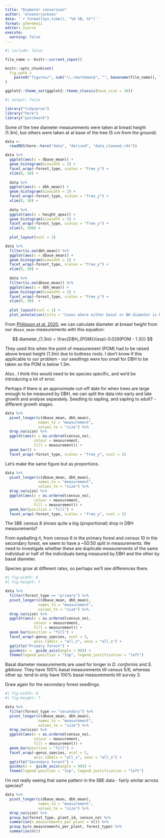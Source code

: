```yaml
---
title: "Diameter conversion"
author: 'eleanorjackson'
date: '`r format(Sys.time(), "%d %B, %Y")`' 
format: gfm+emoji
editor: source
execute:
  warning: false
---
```


```r
#| include: false

file_name <- knitr::current_input()

knitr::opts_chunk$set(
  fig.path =
    paste0("figures/", sub("\\.rmarkdown$", "", basename(file_name)), "/", sep = "")
)

ggplot2::theme_set(ggplot2::theme_classic(base_size = 10))
```

```r
#| output: false

library("tidyverse")
library("here")
library("patchwork")
```

Some of the tree diameter measurements were taken at breast height (1.3m),
but others were taken at at base of the tree (5 cm from the ground).

```r
data <- 
  readRDS(here::here("data", "derived", "data_cleaned.rds"))
```


```r
data %>% 
  ggplot(aes(x = dbase_mean)) +
  geom_histogram(binwidth = 2) +
  facet_wrap(~forest_type, scales = "free_y") +
  xlim(0, 50) +
  
  data %>% 
  ggplot(aes(x = dbh_mean)) +
  geom_histogram(binwidth = 2) +
  facet_wrap(~forest_type, scales = "free_y") +
  xlim(0, 50) +
  
  data %>% 
  ggplot(aes(x = height_apex)) +
  geom_histogram(binwidth = 5) +
  facet_wrap(~forest_type, scales = "free_y") +
  xlim(0, 500) +
  
  plot_layout(ncol = 1)
```

```r
data %>% 
  filter(is.na(dbh_mean)) %>% 
  ggplot(aes(x = dbase_mean)) +
  geom_histogram(binwidth = 2) +
  facet_wrap(~forest_type, scales = "free_y") +
  xlim(0, 50) +
  
  data %>% 
  filter(is.na(dbase_mean)) %>% 
  ggplot(aes(x = dbh_mean)) +
  geom_histogram(binwidth = 2) +
  facet_wrap(~forest_type, scales = "free_y") +
  xlim(0, 50)  +
  
  plot_layout(ncol = 1) +
  plot_annotation(title = "Cases where either basal or BH diameter is NA")
```

From [Philipson _et al._ 2020](https://doi.org/10.1126/science.aay4490),
we can calculate diameter at breast height from our `dbase_mean`
measurements with this equation:

$$
diameter_{1.3m} = \frac{DBH_{POM}}{exp(-0.029(POM - 1.3))}
$$


They used this when the point of measurement (POM) had to be raised above 
breast height (1.3m) due to buttress roots. 
I don't know if this applicable to our problem - 
our seedlings were too small for DBH to be taken so the POM is below 1.3m.

Also.. I think this would need to be species specific, 
and we'd be introducing a lot of error.

Perhaps if there is an approximate cut-off date for when trees are large
enough to be measured by DBH,
we can split the data into early and late growth and analyse separately.
Seedling to sapling, and sapling to adult? - different growth stages.

```r
data %>% 
  pivot_longer(c(dbase_mean, dbh_mean), 
               names_to = "measurement", 
               values_to = "size") %>% 
  drop_na(size) %>% 
  ggplot(aes(x = as.ordered(census_no), 
             colour = measurement,
             fill = measurement)) +
  geom_bar() +
  facet_wrap(~forest_type, scales = "free_y", ncol = 1)
```

Let's make the same figure but as proportions.

```r
data %>% 
  pivot_longer(c(dbase_mean, dbh_mean), 
               names_to = "measurement", 
               values_to = "size") %>% 
  drop_na(size) %>% 
  ggplot(aes(x = as.ordered(census_no), 
             colour = measurement,
             fill = measurement)) +
  geom_bar(position = "fill") +
  facet_wrap(~forest_type, scales = "free_y", ncol = 1)
```

The SBE census 8 shows quite a big (proportional) drop in DBH measurements?

From eyeballing it, from census 6 in the primary forest and census 10 
in the secondary forest, we seem to have a ~50:50 split in measurements.
We need to investigate whether these are duplicate measurements of the
same individual or half of the individuals 
being measured by DBH and the other by basal diameter.

Species grow at different rates, 
so perhaps we'll see differences there.

```r
#| fig-width: 8
#| fig-height: 7

data %>% 
  filter(forest_type == "primary") %>% 
  pivot_longer(c(dbase_mean, dbh_mean), 
               names_to = "measurement", 
               values_to = "size") %>% 
  drop_na(size) %>% 
  ggplot(aes(x = as.ordered(census_no), 
             colour = measurement,
             fill = measurement)) +
  geom_bar(position = "fill") +
  facet_wrap(~genus_species, ncol = 3,
             axis.labels = "all_x", axes = "all_x") +
  ggtitle("Primary forest") +
  guides(x =  guide_axis(angle = 90)) +
  theme(legend.position = "top", legend.justification = "left")
```

Basal diameter measurements are used for longer in _D. conformis_ and _S. gibbosa_.
They have 100% basal measurements till census 5/6, 
whereas other sp. tend to only have 100% basal measurements till survey 3.

Draw again for the secondary forest seedlings.

```r
#| fig-width: 8
#| fig-height: 7

data %>% 
  filter(forest_type == "secondary") %>% 
  pivot_longer(c(dbase_mean, dbh_mean), 
               names_to = "measurement", 
               values_to = "size") %>% 
  drop_na(size) %>% 
  ggplot(aes(x = as.ordered(census_no), 
             colour = measurement,
             fill = measurement)) +
  geom_bar(position = "fill") +
  facet_wrap(~genus_species, ncol = 3,
             axis.labels = "all_x", axes = "all_x") +
  ggtitle("Secondary forest") +
  guides(x =  guide_axis(angle = 90)) +
  theme(legend.position = "top", legend.justification = "left")

```

I'm not really seeing that same pattern in the SBE data - 
fairly similar across species?


```r
data %>% 
  pivot_longer(c(dbase_mean, dbh_mean), 
               names_to = "measurement", 
               values_to = "size") %>% 
  drop_na(size) %>% 
  group_by(forest_type, plant_id, census_no) %>% 
  summarise(n_measurements_per_plant = n()) %>% 
  group_by(n_measurements_per_plant, forest_type) %>% 
  summarise(n())
```

